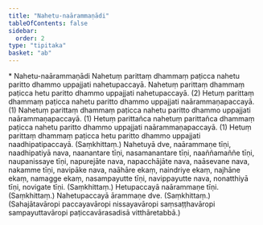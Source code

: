 ```yaml
---
title: "Nahetu-naārammaṇādi"
tableOfContents: false
sidebar:
  order: 2
type: "tipitaka"
basket: "ab"
---
```



<DynamicBreadcrumb />

<Paragraph type="center">
* Nahetu-naārammaṇādi
</Paragraph>

<Division number="357">

<Paragraph number="755">
Nahetuṃ parittaṃ dhammaṃ paṭicca nahetu paritto dhammo uppajjati nahetupaccayā. Nahetuṃ parittaṃ dhammaṃ paṭicca hetu paritto dhammo uppajjati nahetupaccayā. (2)
</Paragraph>

<Paragraph number="756">
Hetuṃ parittaṃ dhammaṃ paṭicca nahetu paritto dhammo uppajjati naārammaṇapaccayā. (1)
</Paragraph>

<Paragraph number="757">
Nahetuṃ parittaṃ dhammaṃ paṭicca nahetu paritto dhammo uppajjati naārammaṇapaccayā. (1)
</Paragraph>

<Paragraph number="758">
Hetuṃ parittañca nahetuṃ parittañca dhammaṃ paṭicca nahetu paritto dhammo uppajjati naārammaṇapaccayā. (1)
</Paragraph>

<Paragraph number="759">
Hetuṃ parittaṃ dhammaṃ paṭicca hetu paritto dhammo uppajjati naadhipatipaccayā. (Saṃkhittaṃ.)
</Paragraph>

</Division>
<Division number="358">

<Paragraph number="760">
Nahetuyā dve, naārammaṇe tīṇi, naadhipatiyā nava, naanantare tīṇi, nasamanantare tīṇi, naaññamaññe tīṇi, naupanissaye tīṇi, napurejāte nava, napacchājāte nava, naāsevane nava, nakamme tīṇi, navipāke nava, naāhāre ekaṃ, naindriye ekaṃ, najhāne ekaṃ, namagge ekaṃ, nasampayutte tīṇi, navippayutte nava, nonatthiyā tīṇi, novigate tīṇi. (Saṃkhittaṃ.)
</Paragraph>

<Paragraph number="761">
Hetupaccayā naārammaṇe tīṇi. (Saṃkhittaṃ.)
</Paragraph>

<Paragraph number="762">
Nahetupaccayā ārammaṇe dve. (Saṃkhittaṃ.)
</Paragraph>

<Paragraph number="763">
(Sahajātavāropi paccayavāropi nissayavāropi saṃsaṭṭhavāropi sampayuttavāropi paṭiccavārasadisā vitthāretabbā.)
</Paragraph>
</Division>